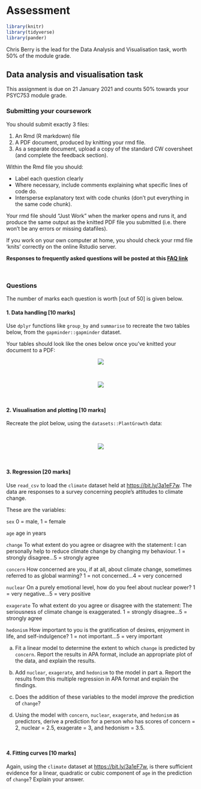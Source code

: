 # Assessment

```r
library(knitr)
library(tidyverse)
library(pander)
```

Chris Berry is the lead for the Data Analysis and Visualisation task, worth 50% of the module grade.


## Data analysis and visualisation task

This assignment is due on 21 January 2021 and counts 50% towards your PSYC753 module grade.



### Submitting your coursework

You should submit exactly 3 files:

1. An Rmd (R markdown) file
2. A PDF document, produced by knitting your rmd file.
3. As a separate document, upload a copy of the standard CW coversheet (and complete the feedback section).


Within the Rmd file you should:

-   Label each question clearly
-   Where necessary, include comments explaining what specific lines of code do.
-   Intersperse explanatory text with code chunks (don't put everything in the same code chunk).

Your rmd file should "Just Work" when the marker opens and runs it, and produce the same output as
the knitted PDF file you submitted (i.e. there won't be any errors or missing datafiles).

If you work on your own computer at home, you should check your rmd file 'knits' correctly on the
online Rstudio server.

**Responses to frequently asked questions will be posted at this [FAQ link](#FAQ-assessment)**


\

### Questions

The number of marks each question is worth [out of 50] is given below.

#### 1. Data handling [10 marks]

Use `dplyr` functions like `group_by` and `summarise` to recreate the two tables below, from the `gapminder::gapminder` dataset.

Your tables should look like the ones below once you've knitted your document to a PDF:

<center>
![](images\q1a.PNG)
</center>

\

<center>
![](images\q1b.PNG)
</center>

\


#### 2. Visualisation and plotting [10 marks]

Recreate the plot below, using the `datasets::PlantGrowth` data:

\

<center>
![](images\q2.PNG)
</center>

\

#### 3. Regression [20 marks]

Use `read_csv` to load the `climate` dataset held at <https://bit.ly/3a1eF7w>. The data are responses to a survey concerning people's attitudes to climate change.



:::{.tip}

These are the variables:

`sex`  0 = male, 1 = female

`age`  age in years

`change`  To what extent do you agree or disagree with the statement: I can personally help to reduce climate change by changing my behaviour. 1 = strongly disagree...5 = strongly agree

`concern`  How concerned are you, if at all, about climate change, sometimes referred to as global warming? 1 = not concerned...4 = very concerned

`nuclear`  On a purely emotional level, how do you feel about nuclear power? 1 = very negative...5 = very positive

`exagerate`  To what extent do you agree or disagree with the statement: The seriousness of climate change is exaggerated. 1 = strongly disagree...5 = strongly agree

`hedonism`  How important to you is the gratification of desires, enjoyment in life, and self-indulgence? 1 = not important...5 = very important

:::


a. Fit a linear model to determine the extent to which `change` is predicted by  `concern`. Report the results in APA format, include an appropriate plot of the data, and explain the results.

b. Add  `nuclear`, `exagerate`, and `hedonism` to the model in part a. Report the results from this multiple regression in APA format and explain the findings. 

c. Does the addition of these variables to the model _improve_ the prediction of `change`? 

d. Using the model with `concern`, `nuclear`, `exagerate`, and `hedonism` as predictors, derive a prediction for a person who has scores of concern = 2, nuclear = 2.5, exagerate = 3, and hedonism = 3.5. 

\

#### 4. Fitting curves [10 marks]

Again, using the `climate` dataset at <https://bit.ly/3a1eF7w>, is there sufficient evidence for a linear, quadratic or cubic component of `age` in the prediction of `change`? Explain your answer.




